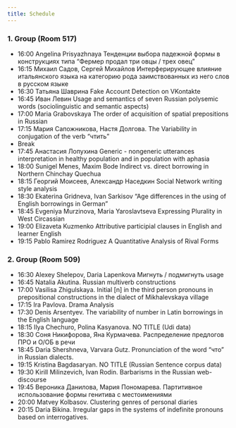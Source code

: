 ```yaml
---
title: Schedule
---
```


### 1. Group (Room 517)

* 16:00	Angelina Prisyazhnaya Тенденции выбора падежной формы в конструкциях типа "Фермер продал три овцы / трех овец"
* 16:15 Михаил Садов, Сергей Михайлов Интерферирующее влияние итальянского языка на категорию рода заимствованных из него слов в русском языке
* 16:30 Татьяна Шаврина Fake Account Detection on VKontakte
* 16:45 Иван Левин Usage and semantics of seven Russian polysemic words (sociolinguistic and semantic aspects)
* 17:00 Maria Grabovskaya The order of acquisition of spatial prepositions in Russian
* 17:15  Мария Сапожникова, Настя Долгова. The Variability in conjugation of the verb "чтить"
* Break
* 17:45 Анастасия Лопухина Generic - nongeneric utterances interpretation in healthy population and in population with aphasia
* 18:00 Sunigel Menes, Maxim Bode Indirect vs. direct borrowing in Northern Chinchay Quechua
* 18:15 Георгий Моисеев, Александр Наседкин Social Network writing style analysis
* 18:30 Ekaterina Gridneva, Ivan Sarkisov "Age differences in the using of English borrowings in German"
* 18:45 Evgeniya Murzinova, Maria Yaroslavtseva Expressing Plurality in West Circassian
* 19:00 Elizaveta Kuzmenko Attributive participial clauses in English and learner English
* 19:15	Pablo Ramirez Rodriguez A Quantitative Analysis of Rival Forms

### 2. Group (Room 509)

* 16:30 Alexey Shelepov, Daria Lapenkova Мигнуть / подмигнуть usage
* 16:45 Natalia Akutina. Russian multiverb constructions
* 17:00 Vasilisa Zhigulskaya. Initial [n] in the third person pronouns in prepositional constructions in the dialect of Mikhalevskaya village
* 17:15 Ira Pavlova. Drama Analysis
* 17:30 Denis Arsentyev. The variability of number in Latin borrowings in the English language
* 18:15 Ilya Chechuro, Polina Kasyanova. NO TITLE (Udi data)
* 18:30 Соня Никифорова, Яна Курмачева. Распределение предлогов ПРО и О/ОБ в речи
* 18:45 Daria Shershneva, Varvara Gutz. Pronunciation of the word “что” in Russian dialects.
* 19:15 Kristina Bagdasaryan. NO TITLE (Russian Sentence corpus data)
* 19:30 Kirill Milinzevich, Ivan Rodin. Barbarisms in the Russian web-discourse
* 19:45 Вероника Данилова, Мария Пономарева. Партитивное использование формы генитива с местоимениями
* 20:00 Matvey Kolbasov. Clustering genres of personal diaries
* 20:15 Daria Bikina. Irregular gaps in the systems of indefinite pronouns based on interrogatives.